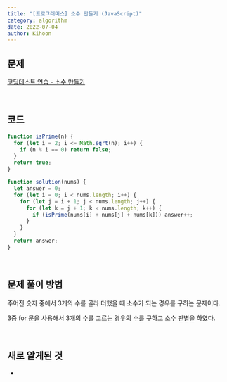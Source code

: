 ```yaml
---
title: "[프로그래머스] 소수 만들기 (JavaScript)"
category: algorithm
date: 2022-07-04
author: Kihoon
---
```


## 문제

[코딩테스트 연습 - 소수 만들기](https://school.programmers.co.kr/learn/courses/30/lessons/12977)

<br />

## 코드

```jsx
function isPrime(n) {
  for (let i = 2; i <= Math.sqrt(n); i++) {
    if (n % i == 0) return false;
  }
  return true;
}

function solution(nums) {
  let answer = 0;
  for (let i = 0; i < nums.length; i++) {
    for (let j = i + 1; j < nums.length; j++) {
      for (let k = j + 1; k < nums.length; k++) {
        if (isPrime(nums[i] + nums[j] + nums[k])) answer++;
      }
    }
  }
  return answer;
}
```

<br />

## 문제 풀이 방법

주어진 숫자 중에서 3개의 수를 골라 더했을 때 소수가 되는 경우를 구하는 문제이다.

3중 for 문을 사용해서 3개의 수를 고르는 경우의 수를 구하고 소수 판별을 하였다.

<br />

## 새로 알게된 것

-
